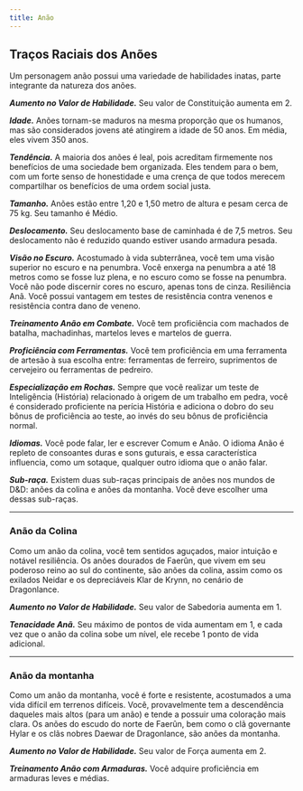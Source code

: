 ```yaml
---
title: Anão
---
```


## Traços Raciais dos Anões

Um personagem anão possui uma variedade de habilidades inatas, parte integrante da natureza dos anões.

**_Aumento no Valor de Habilidade._** Seu valor de Constituição aumenta em 2.

**_Idade._** Anões tornam-se maduros na mesma proporção que os humanos, mas são considerados jovens até atingirem a idade de 50 anos. Em média, eles vivem 350 anos.

**_Tendência._** A maioria dos anões é leal, pois acreditam firmemente nos benefícios de uma sociedade bem organizada. Eles tendem para o bem, com um forte senso de honestidade e uma crença de que todos merecem compartilhar os benefícios de uma ordem social justa.

**_Tamanho._** Anões estão entre 1,20 e 1,50 metro de altura e pesam cerca de 75 kg. Seu tamanho é Médio.

**_Deslocamento._** Seu deslocamento base de caminhada é de 7,5 metros. Seu deslocamento não é reduzido quando estiver usando armadura pesada.

**_Visão no Escuro._** Acostumado à vida subterrânea, você tem uma visão superior no escuro e na penumbra. Você enxerga na penumbra a até 18 metros como se fosse luz plena, e no escuro como se fosse na penumbra. Você não pode discernir cores no escuro, apenas tons de cinza. Resiliência Anã. Você possui vantagem em testes de resistência contra venenos e resistência contra dano de veneno.

**_Treinamento Anão em Combate._** Você tem proficiência com machados de batalha, machadinhas, martelos leves e martelos de guerra.

**_Proficiência com Ferramentas._** Você tem proficiência em uma ferramenta de artesão à sua escolha
entre: ferramentas de ferreiro, suprimentos de cervejeiro ou ferramentas de pedreiro.

**_Especialização em Rochas._** Sempre que você realizar um teste de Inteligência (História) relacionado à origem de um trabalho em pedra, você é considerado proficiente na perícia História e adiciona o dobro do seu bônus de proficiência ao teste, ao invés do seu bônus de proficiência normal.

**_Idiomas._** Você pode falar, ler e escrever Comum e Anão. O idioma Anão é repleto de consoantes duras e sons guturais, e essa característica influencia, como um sotaque, qualquer outro idioma que o anão falar.

**_Sub-raça._** Existem duas sub-raças principais de anões nos mundos de D&D: anões da colina e anões da montanha. Você deve escolher uma dessas sub-raças.

---

### Anão da Colina

Como um anão da colina, você tem sentidos aguçados, maior intuição e notável resiliência. Os anões dourados de Faerûn, que vivem em seu poderoso reino ao sul do continente, são anões da colina, assim como os exilados Neidar e os depreciáveis Klar de Krynn, no cenário de Dragonlance.

**_Aumento no Valor de Habilidade._** Seu valor de Sabedoria aumenta em 1.

**_Tenacidade Anã._** Seu máximo de pontos de vida aumentam em 1, e cada vez que o anão da colina sobe um nível, ele recebe 1 ponto de vida adicional.

---

### Anão da montanha

Como um anão da montanha, você é forte e resistente, acostumados a uma vida difícil em terrenos difíceis. Você, provavelmente tem a descendência daqueles mais altos (para um anão) e tende a possuir uma coloração mais clara. Os anões do escudo do norte de Faerûn, bem como o clã governante Hylar e os clãs nobres Daewar de Dragonlance, são anões da montanha.

**_Aumento no Valor de Habilidade._** Seu valor de Força aumenta em 2.

**_Treinamento Anão com Armaduras._** Você adquire proficiência em armaduras leves e médias.
